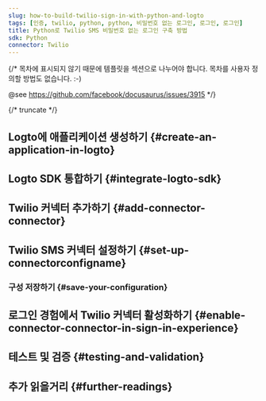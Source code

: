```yaml
---
slug: how-to-build-twilio-sign-in-with-python-and-logto
tags: [인증, twilio, python, python, 비밀번호 없는 로그인, 로그인, 로그인]
title: Python로 Twilio SMS 비밀번호 없는 로그인 구축 방법
sdk: Python
connector: Twilio
---
```


{/*
  목차에 표시되지 않기 때문에 템플릿을 섹션으로 나누어야 합니다.
  목차를 사용자 정의할 방법도 없습니다. :-)

  @see https://github.com/facebook/docusaurus/issues/3915
*/}



{/* truncate */}

<Intro connector={connector} sdk="Python" link="https://www.python.org" />

## Logto에 애플리케이션 생성하기 \{#create-an-application-in-logto}

<CreateApplication type="Traditional web" framework="Flask" />

## Logto SDK 통합하기 \{#integrate-logto-sdk}

<IntegrateSdk />

## Twilio 커넥터 추가하기 \{#add-connector-connector}

<AddPasswordlessConnector
  connector={connector}
  connectorType="SMS"
  passwordlessSignUpIdentifier="전화번호"
/>

## Twilio SMS 커넥터 설정하기 \{#set-up-connectorconfigname}

<ConnectorGuide />

### 구성 저장하기 \{#save-your-configuration}

<SaveYourConfiguration connector={connector} />

## 로그인 경험에서 Twilio 커넥터 활성화하기 \{#enable-connector-connector-in-sign-in-experience}

<EnablePasswordlessConnector
  connectorType="SMS"
  passwordlessSignUpIdentifier="전화번호"
/>

## 테스트 및 검증 \{#testing-and-validation}

<TestingAndValidation connector={connector} sdk="Python" />

## 추가 읽을거리 \{#further-readings}

<FurtherReadings />